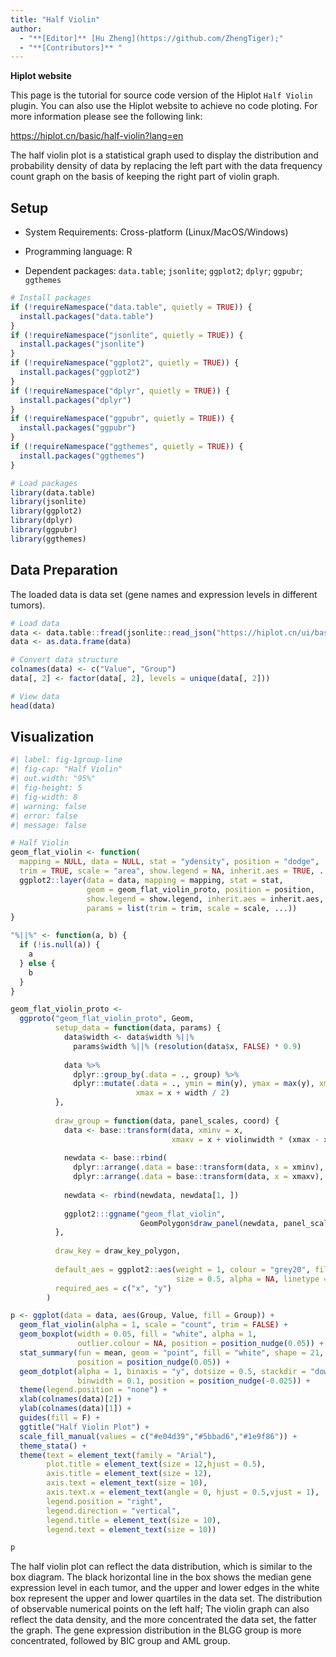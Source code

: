 ```yaml
---
title: "Half Violin"
author:
  - "**[Editor]** [Hu Zheng](https://github.com/ZhengTiger);"
  - "**[Contributors]** "
---
```


::: callout-note
**Hiplot website**

This page is the tutorial for source code version of the Hiplot `Half Violin` plugin. You can also use the Hiplot website to achieve no code ploting. For more information please see the following link:

<https://hiplot.cn/basic/half-violin?lang=en>
:::

The half violin plot is a statistical graph used to display the distribution and probability density of data by replacing the left part with the data frequency count graph on the basis of keeping the right part of violin graph.

## Setup

-   System Requirements: Cross-platform (Linux/MacOS/Windows)

-   Programming language: R

-   Dependent packages: `data.table`; `jsonlite`; `ggplot2`; `dplyr`; `ggpubr`; `ggthemes`

```r
# Install packages
if (!requireNamespace("data.table", quietly = TRUE)) {
  install.packages("data.table")
}
if (!requireNamespace("jsonlite", quietly = TRUE)) {
  install.packages("jsonlite")
}
if (!requireNamespace("ggplot2", quietly = TRUE)) {
  install.packages("ggplot2")
}
if (!requireNamespace("dplyr", quietly = TRUE)) {
  install.packages("dplyr")
}
if (!requireNamespace("ggpubr", quietly = TRUE)) {
  install.packages("ggpubr")
}
if (!requireNamespace("ggthemes", quietly = TRUE)) {
  install.packages("ggthemes")
}

# Load packages
library(data.table)
library(jsonlite)
library(ggplot2)
library(dplyr)
library(ggpubr)
library(ggthemes)
```

## Data Preparation

The loaded data is data set (gene names and expression levels in different tumors).

```r
# Load data
data <- data.table::fread(jsonlite::read_json("https://hiplot.cn/ui/basic/half-violin/data.json")$exampleData$textarea[[1]])
data <- as.data.frame(data)

# Convert data structure
colnames(data) <- c("Value", "Group")
data[, 2] <- factor(data[, 2], levels = unique(data[, 2]))

# View data
head(data)
```

## Visualization

```r
#| label: fig-1group-line
#| fig-cap: "Half Violin"
#| out.width: "95%"
#| fig-height: 5
#| fig-width: 8
#| warning: false
#| error: false
#| message: false

# Half Violin
geom_flat_violin <- function(
  mapping = NULL, data = NULL, stat = "ydensity", position = "dodge", 
  trim = TRUE, scale = "area", show.legend = NA, inherit.aes = TRUE, ...) {
  ggplot2::layer(data = data, mapping = mapping, stat = stat, 
                 geom = geom_flat_violin_proto, position = position,
                 show.legend = show.legend, inherit.aes = inherit.aes,
                 params = list(trim = trim, scale = scale, ...))
}

"%||%" <- function(a, b) {
  if (!is.null(a)) {
    a
  } else {
    b
  }
}

geom_flat_violin_proto <-
  ggproto("geom_flat_violin_proto", Geom,
          setup_data = function(data, params) {
            data$width <- data$width %||%
              params$width %||% (resolution(data$x, FALSE) * 0.9)
            
            data %>%
              dplyr::group_by(.data = ., group) %>%
              dplyr::mutate(.data = ., ymin = min(y), ymax = max(y), xmin = x,
                            xmax = x + width / 2)
          },
          
          draw_group = function(data, panel_scales, coord) {
            data <- base::transform(data, xminv = x, 
                                    xmaxv = x + violinwidth * (xmax - x))
            
            newdata <- base::rbind(
              dplyr::arrange(.data = base::transform(data, x = xminv), y),
              dplyr::arrange(.data = base::transform(data, x = xmaxv), -y))
            
            newdata <- rbind(newdata, newdata[1, ])
            
            ggplot2:::ggname("geom_flat_violin",
                             GeomPolygon$draw_panel(newdata, panel_scales, coord))
          },
          
          draw_key = draw_key_polygon,
          
          default_aes = ggplot2::aes(weight = 1, colour = "grey20", fill = "white",
                                     size = 0.5, alpha = NA, linetype = "solid"),
          required_aes = c("x", "y")
        )

p <- ggplot(data = data, aes(Group, Value, fill = Group)) +
  geom_flat_violin(alpha = 1, scale = "count", trim = FALSE) +
  geom_boxplot(width = 0.05, fill = "white", alpha = 1, 
               outlier.colour = NA, position = position_nudge(0.05)) +
  stat_summary(fun = mean, geom = "point", fill = "white", shape = 21, size = 2,
               position = position_nudge(0.05)) +
  geom_dotplot(alpha = 1, binaxis = "y", dotsize = 0.5, stackdir = "down", 
               binwidth = 0.1, position = position_nudge(-0.025)) +
  theme(legend.position = "none") +
  xlab(colnames(data)[2]) +
  ylab(colnames(data)[1]) +
  guides(fill = F) +
  ggtitle("Half Violin Plot") +
  scale_fill_manual(values = c("#e04d39","#5bbad6","#1e9f86")) +
  theme_stata() +
  theme(text = element_text(family = "Arial"),
        plot.title = element_text(size = 12,hjust = 0.5),
        axis.title = element_text(size = 12),
        axis.text = element_text(size = 10),
        axis.text.x = element_text(angle = 0, hjust = 0.5,vjust = 1),
        legend.position = "right",
        legend.direction = "vertical",
        legend.title = element_text(size = 10),
        legend.text = element_text(size = 10))

p
```

The half violin plot can reflect the data distribution, which is similar to the box diagram. The black horizontal line in the box shows the median gene expression level in each tumor, and the upper and lower edges in the white box represent the upper and lower quartiles in the data set. The distribution of observable numerical points on the left half; The violin graph can also reflect the data density, and the more concentrated the data set, the fatter the graph. The gene expression distribution in the BLGG group is more concentrated, followed by BIC group and AML group.


